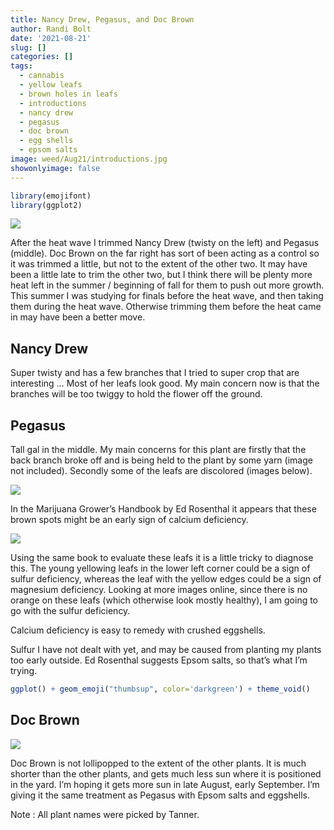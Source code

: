 ```yaml
---
title: Nancy Drew, Pegasus, and Doc Brown
author: Randi Bolt
date: '2021-08-21'
slug: []
categories: []
tags:
  - cannabis
  - yellow leafs
  - brown holes in leafs
  - introductions
  - nancy drew
  - pegasus
  - doc brown
  - egg shells
  - epsom salts
image: weed/Aug21/introductions.jpg
showonlyimage: false
---
```


```r
library(emojifont)
library(ggplot2)
```

![](images/introductions.jpg) 

After the heat wave I trimmed Nancy Drew (twisty on the left) and Pegasus (middle). Doc Brown on the far right has sort of been acting as a control so it was trimmed a little, but not to the extent of the other two. It may have been a little late to trim the other two, but I think there will be plenty more heat left in the summer / beginning of fall for them to push out more growth. This summer I was studying for finals before the heat wave, and then taking them during the heat wave. Otherwise trimming them before the heat came in may have been a better move. 

## Nancy Drew

Super twisty and has a few branches that I tried to super crop that are interesting ... Most of her leafs look good. My main concern now is that the branches will be too twiggy to hold the flower off the ground. 

## Pegasus

Tall gal in the middle. My main concerns for this plant are firstly that the back branch broke off and is being held to the plant by some yarn (image not included). Secondly some of the leafs are discolored (images below). 

![](images/p1.jpg)

In the Marijuana Grower's Handbook by Ed Rosenthal it appears that these brown spots might be an early sign of calcium deficiency. 

![](images/p2.jpg)

Using the same book to evaluate these leafs it is a little tricky to diagnose this. The young yellowing leafs in the lower left corner could be a sign of sulfur deficiency, whereas the leaf with the yellow edges could be a sign of magnesium deficiency. Looking at more images online, since there is no orange on these leafs (which otherwise look mostly healthy), I am going to go with the sulfur deficiency. 

Calcium deficiency is easy to remedy with crushed eggshells.

Sulfur I have not dealt with yet, and may be caused from planting my plants too early outside. Ed Rosenthal suggests Epsom salts, so that's what I'm trying.

```r
ggplot() + geom_emoji("thumbsup", color='darkgreen') + theme_void()
```


## Doc Brown 

![](images/p3.jpg)

Doc Brown is not lollipopped to the extent of the other plants. It is much shorter than the other plants, and gets much less sun where it is positioned in the yard. I'm hoping it gets more sun in late August, early September. I'm giving it the same treatment as Pegasus with Epsom salts and eggshells. 

Note : All plant names were picked by Tanner.
